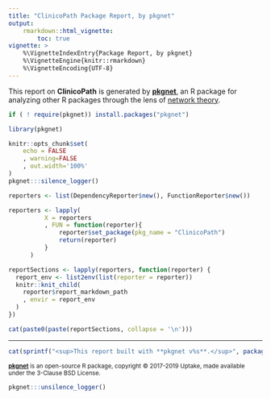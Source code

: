 ```yaml
---
title: "ClinicoPath Package Report, by pkgnet"
output: 
    rmarkdown::html_vignette:
        toc: true
vignette: >
    %\VignetteIndexEntry{Package Report, by pkgnet}
    %\VignetteEngine{knitr::rmarkdown}
    %\VignetteEncoding{UTF-8}
---
```


This report on **ClinicoPath** is generated by [**pkgnet**](https://uptakeopensource.github.io/pkgnet/), an R package for analyzing other R packages through the lens of [network theory](https://en.wikipedia.org/wiki/Network_theory). 

```r

if ( ! require(pkgnet)) install.packages("pkgnet")

library(pkgnet)

knitr::opts_chunk$set(
    echo = FALSE
    , warning=FALSE
    , out.width='100%'
)
pkgnet:::silence_logger()

reporters <- list(DependencyReporter$new(), FunctionReporter$new())

reporters <- lapply(
          X = reporters
          , FUN = function(reporter){
              reporter$set_package(pkg_name = "ClinicoPath")
              return(reporter)
          }
      )

```

```r
reportSections <- lapply(reporters, function(reporter) {
  report_env <- list2env(list(reporter = reporter))
  knitr::knit_child(
    reporter$report_markdown_path
    , envir = report_env
  )
})

```

```r
cat(paste0(paste(reportSections, collapse = '\n')))
```

---

```r
cat(sprintf("<sup>This report built with **pkgnet v%s**.</sup>", packageVersion('pkgnet')))
```

<sup>[**pkgnet**](https://uptakeopensource.github.io/pkgnet/) is an open-source R package, copyright &copy; 2017-2019 Uptake, made available under the 3-Clause BSD License.</sup>

```r
pkgnet:::unsilence_logger()
```
